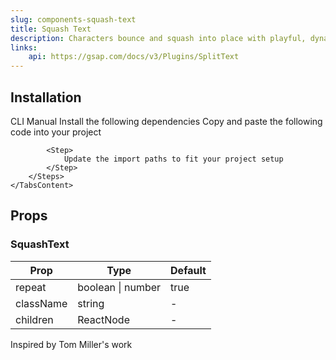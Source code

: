```yaml
---
slug: components-squash-text
title: Squash Text
description: Characters bounce and squash into place with playful, dynamic energy.
links:
    api: https://gsap.com/docs/v3/Plugins/SplitText
---
```


<DemoCodePreview
    path="demo/components/squash-text/default.tsx"
    v0Link="/gsap/squash-text"
/>

## Installation

<Tabs defaultValue="cli" className="mt-3">
    <TabsList>
        <TabsTrigger value="cli">CLI</TabsTrigger>
        <TabsTrigger value="manual">Manual</TabsTrigger>
    </TabsList>
    <TabsContent value="cli" className="mt-4">
        <InstallationCommand command={`npx shadcn@latest add "~website/r/gsap/squash-text"`} />
    </TabsContent>
    <TabsContent value="manual" className="mt-4">
        <Steps>
            <Step>
                Install the following dependencies
            </Step>
            <InstallationCommand command="npm install gsap @gsap/react" />
            <Step>
                Copy and paste the following code into your project
            </Step>
            <CodePreview path='components/gsap/squash-text.tsx' collapsible></CodePreview>

            <Step>
                Update the import paths to fit your project setup
            </Step>
        </Steps>
    </TabsContent>
</Tabs>

## Props

### SquashText

| Prop      | Type              | Default |
|-----------|-------------------|---------|
| repeat    | boolean \| number | true    |
| className | string            | -       |
| children  | ReactNode         | -       |

<span className="text-muted-foreground">Inspired by Tom Miller's work</span>

